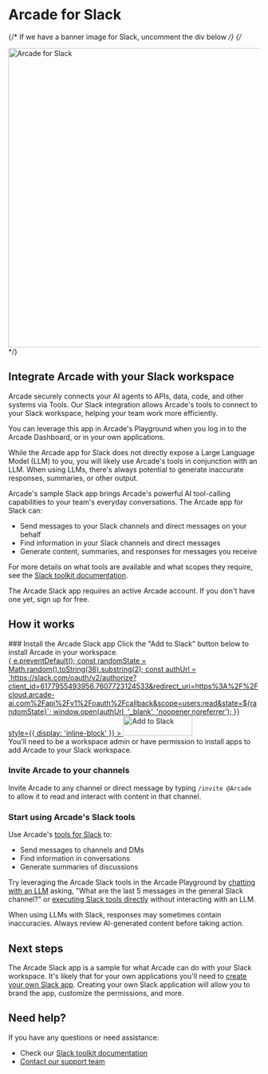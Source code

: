 # Arcade for Slack


{/* If we have a banner image for Slack, uncomment the div below */}
{/*
<div className="flex justify-center my-10">
  <img src="/images/slack-arcade-banner.png" alt="Arcade for Slack" className="rounded-lg shadow-md" width="600" />
</div>
*/}

## Integrate Arcade with your Slack workspace

Arcade securely connects your AI agents to APIs, data, code, and other systems via Tools. Our Slack integration allows Arcade's tools to connect to your Slack workspace, helping your team work more efficiently.

You can leverage this app in Arcade's Playground when you log in to the Arcade Dashboard, or in your own applications.

While the Arcade app for Slack does not directly expose a Large Language Model (LLM) to you, you will likely use Arcade's tools in conjunction with an LLM. When using LLMs, there's always potential to generate inaccurate responses, summaries, or other output.

Arcade's sample Slack app brings Arcade's powerful AI tool-calling capabilities to your team's everyday conversations. The Arcade app for Slack can:

- Send messages to your Slack channels and direct messages on your behalf
- Find information in your Slack channels and direct messages
- Generate content, summaries, and responses for messages you receive

For more details on what tools are available and what scopes they require, see the [Slack toolkit documentation](/toolkits/social-communication/slack).

<Note>
  The Arcade Slack app requires an active Arcade account. If you don't have one yet, <SignupLink utmParams={{
            utm_source: "docs",
            utm_medium: "page",
            utm_campaign: "slack-app-install",
          }} linkLocation="docs:slack-app-install">sign up for free</SignupLink>.
</Note>

## How it works

<Steps>
### Install the Arcade Slack app
Click the "Add to Slack" button below to install Arcade in your workspace.

<div className="mt-8 mb-10">
  <a
    href="#"
    id="slackAuthLink"
    onClick={(e) => {
      e.preventDefault();
      const randomState = Math.random().toString(36).substring(2);
      const authUrl = `https://slack.com/oauth/v2/authorize?client_id=6177955493956.7607723124533&redirect_uri=https%3A%2F%2Fcloud.arcade-ai.com%2Fapi%2Fv1%2Foauth%2Fcallback&scope=users:read&state=${randomState}`;
      window.open(authUrl, '_blank', 'noopener,noreferrer');
    }}
    style={{ display: 'inline-block' }}
  >
    <img
      alt="Add to Slack"
      height="40"
      width="139"
      src="https://platform.slack-edge.com/img/add_to_slack.png"
      srcSet="https://platform.slack-edge.com/img/add_to_slack.png 1x, https://platform.slack-edge.com/img/add_to_slack@2x.png 2x"
    />
  </a>
</div>

<Warning>
  You'll need to be a workspace admin or have permission to install apps to add Arcade to your Slack workspace.
</Warning>

### Invite Arcade to your channels
Invite Arcade to any channel or direct message by typing `/invite @Arcade` to allow it to read and interact with content in that channel.

### Start using Arcade's Slack tools
Use Arcade's [tools for Slack](/toolkits/social-communication/slack) to:
- Send messages to channels and DMs
- Find information in conversations
- Generate summaries of discussions

Try leveraging the Arcade Slack tools in the Arcade Playground by [chatting with an LLM](https://api.arcade.dev/dashboard/playground/chat) asking, "What are the last 5 messages in the general Slack channel?" or [executing Slack tools directly](https://api.arcade.dev/dashboard/playground/execute?toolId=GetMessagesInChannelByName&toolkits=%5B%5D&authProviders=%5B%5D&secrets=%5B%5D&input=%7B%22owner%22%3A%22ArcadeAI%22%2C%22name%22%3A%22arcade-ai%22%2C%22starred%22%3A%22true%22%2C%22channel_name%22%3A%22general%22%2C%22limit%22%3A%225%22%7D) without interacting with an LLM.

<Warning>
  When using LLMs with Slack, responses may sometimes contain inaccuracies. Always review AI-generated content before taking action.
</Warning>

</Steps>

## Next steps

The Arcade Slack app is a sample for what Arcade can do with your Slack workspace. It's likely that for your own applications you'll need to [create your own Slack app](/home/auth-providers/slack). Creating your own Slack application will allow you to brand the app, customize the permissions, and more.

## Need help?

If you have any questions or need assistance:

- Check our [Slack toolkit documentation](/toolkits/social-communication/slack)
- [Contact our support team](/home/contact-us)
